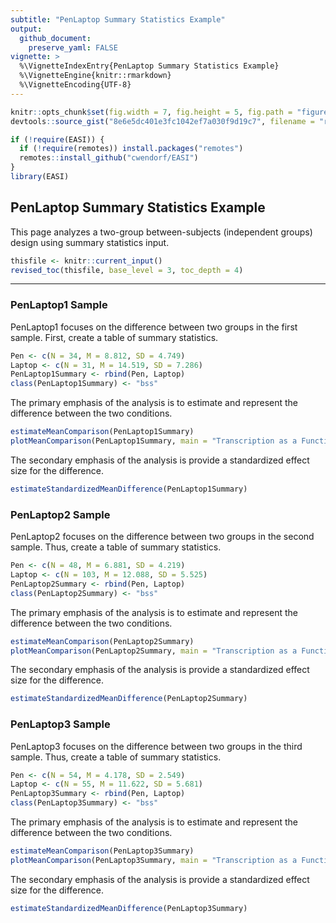 ```yaml
---
subtitle: "PenLaptop Summary Statistics Example"
output:
  github_document:
    preserve_yaml: FALSE
vignette: >
  %\VignetteIndexEntry{PenLaptop Summary Statistics Example}
  %\VignetteEngine{knitr::rmarkdown}
  %\VignetteEncoding{UTF-8}
---
```


```r
knitr::opts_chunk$set(fig.width = 7, fig.height = 5, fig.path = "figures/", echo = TRUE, warning = FALSE, message = FALSE)
devtools::source_gist("8e6e5dc401e3fc1042ef7a030f9d19c7", filename = "revised_toc.R")
```

```r
if (!require(EASI)) {
  if (!require(remotes)) install.packages("remotes")
  remotes::install_github("cwendorf/EASI")
}
library(EASI)
```

## PenLaptop Summary Statistics Example

This page analyzes a two-group between-subjects (independent groups) design using summary statistics input.

```r
thisfile <- knitr::current_input()
revised_toc(thisfile, base_level = 3, toc_depth = 4)
```

---

### PenLaptop1 Sample

PenLaptop1 focuses on the difference between two groups in the first sample. First, create a table of summary statistics.

```r
Pen <- c(N = 34, M = 8.812, SD = 4.749)
Laptop <- c(N = 31, M = 14.519, SD = 7.286)
PenLaptop1Summary <- rbind(Pen, Laptop)
class(PenLaptop1Summary) <- "bss"
```

The primary emphasis of the analysis is to estimate and represent the difference between the two conditions.

```r
estimateMeanComparison(PenLaptop1Summary)
plotMeanComparison(PenLaptop1Summary, main = "Transcription as a Function of Note Taking", ylab = "Transcription %", ylim = c(0, 20), values = FALSE)
```

The secondary emphasis of the analysis is provide a standardized effect size for the difference.

```r
estimateStandardizedMeanDifference(PenLaptop1Summary)
```

### PenLaptop2 Sample

PenLaptop2 focuses on the difference between two groups in the second sample. Thus, create a table of summary statistics.

```r
Pen <- c(N = 48, M = 6.881, SD = 4.219)
Laptop <- c(N = 103, M = 12.088, SD = 5.525)
PenLaptop2Summary <- rbind(Pen, Laptop)
class(PenLaptop2Summary) <- "bss"
```

The primary emphasis of the analysis is to estimate and represent the difference between the two conditions.

```r
estimateMeanComparison(PenLaptop2Summary)
plotMeanComparison(PenLaptop2Summary, main = "Transcription as a Function of Note Taking", ylab = "Transcription %", ylim = c(0, 20), values = FALSE)
```

The secondary emphasis of the analysis is provide a standardized effect size for the difference.

```r
estimateStandardizedMeanDifference(PenLaptop2Summary)
```

### PenLaptop3 Sample

PenLaptop3 focuses on the difference between two groups in the third sample. Thus, create a table of summary statistics.

```r
Pen <- c(N = 54, M = 4.178, SD = 2.549)
Laptop <- c(N = 55, M = 11.622, SD = 5.681)
PenLaptop3Summary <- rbind(Pen, Laptop)
class(PenLaptop3Summary) <- "bss"
```

The primary emphasis of the analysis is to estimate and represent the difference between the two conditions.

```r
estimateMeanComparison(PenLaptop3Summary)
plotMeanComparison(PenLaptop3Summary, main = "Transcription as a Function of Note Taking", ylab = "Transcription %", ylim = c(0, 20), values = FALSE)
```

The secondary emphasis of the analysis is provide a standardized effect size for the difference.

```r
estimateStandardizedMeanDifference(PenLaptop3Summary)
```
